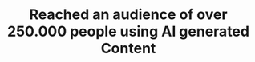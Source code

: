 ---
title: "Reached an audience of over 250.000 people using AI generated Content"
publishedAt: "2024-04-08"
images:
  - "/images/projects/project-01/video-01.mp4"
---